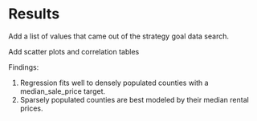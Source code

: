 # Results

Add a list of values that came out of the strategy goal data search.

Add scatter plots and correlation tables




Findings:

1.  Regression fits well to densely populated counties with a median_sale_price target.
2.  Sparsely populated counties are best modeled by their median rental prices.
